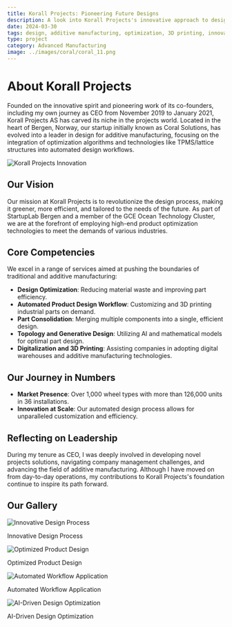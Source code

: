 ```yaml
---
title: Korall Projects: Pioneering Future Designs
description: A look into Korall Projects's innovative approach to design and manufacturing.
date: 2024-03-30
tags: design, additive manufacturing, optimization, 3D printing, innovation
type: project
category: Advanced Manufacturing
image: ../images/coral/coral_11.png
---
```


# About Korall Projects

Founded on the innovative spirit and pioneering work of its co-founders, including my own journey as CEO from November 2019 to January 2021, Korall Projects AS has carved its niche in the projects world. Located in the heart of Bergen, Norway, our startup initially known as Coral Solutions, has evolved into a leader in design for additive manufacturing, focusing on the integration of optimization algorithms and technologies like TPMS/lattice structures into automated design workflows.

![Korall Projects Innovation](../images/coral/coral_11.png)

## Our Vision

Our mission at Korall Projects is to revolutionize the design process, making it greener, more efficient, and tailored to the needs of the future. As part of StartupLab Bergen and a member of the GCE Ocean Technology Cluster, we are at the forefront of employing high-end product optimization technologies to meet the demands of various industries.

## Core Competencies

We excel in a range of services aimed at pushing the boundaries of traditional and additive manufacturing:

- **Design Optimization**: Reducing material waste and improving part efficiency.
- **Automated Product Design Workflow**: Customizing and 3D printing industrial parts on demand.
- **Part Consolidation**: Merging multiple components into a single, efficient design.
- **Topology and Generative Design**: Utilizing AI and mathematical models for optimal part design.
- **Digitalization and 3D Printing**: Assisting companies in adopting digital warehouses and additive manufacturing technologies.

## Our Journey in Numbers

- **Market Presence**: Over 1,000 wheel types with more than 126,000 units in 36 installations.
- **Innovation at Scale**: Our automated design process allows for unparalleled customization and efficiency.

## Reflecting on Leadership

During my tenure as CEO, I was deeply involved in developing novel projects solutions, navigating company management challenges, and advancing the field of additive manufacturing. Although I have moved on from day-to-day operations, my contributions to Korall Projects's foundation continue to inspire its path forward.

## Our Gallery

<div style={{ display: 'flex', flexWrap: 'wrap', justifyContent: 'space-between' }}>
  <div style={{ width: '50%', padding: '5px' }}>
    <img src="../images/coral/coral_1.gif" alt="Innovative Design Process" style={{ width: '100%', marginBottom: '10px' }} />
    <p style={{ textAlign: 'center', fontSize: '14px' }}>Innovative Design Process</p>
  </div>
  <div style={{ width: '50%', padding: '5px' }}>
    <img src="../images/coral/coral_11.png" alt="Optimized Product Design" style={{ width: '100%', marginBottom: '10px' }} />
    <p style={{ textAlign: 'center', fontSize: '14px' }}>Optimized Product Design</p>
  </div>
</div>

<div style={{ display: 'flex', flexWrap: 'wrap', justifyContent: 'space-between' }}>
  <div style={{ width: '50%', padding: '5px' }}>
    <img src="../images/coral/coral_2.gif" alt="Automated Workflow Application" style={{ width: '100%', marginBottom: '10px' }} />
    <p style={{ textAlign: 'center', fontSize: '14px' }}>Automated Workflow Application</p>
  </div>
  <div style={{ width: '50%', padding: '5px' }}>
    <img src="../images/coral/coral_5.gif" alt="AI-Driven Design Optimization" style={{ width: '100%', marginBottom: '10px' }} />
    <p style={{ textAlign: 'center', fontSize: '14px' }}>AI-Driven Design Optimization</p>
  </div>
</div>
